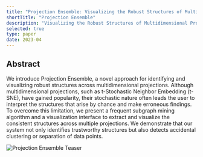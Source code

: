 ```yaml
---
title: "Projection Ensemble: Visualizing the Robust Structures of Multidimensional Projections"
shortTitle: "Projection Ensemble"
description: "Visualizing the Robust Structures of Multidimensional Projections"
selected: true
type: paper
date: 2023-04
---
```


## Abstract

We introduce Projection Ensemble, a novel approach for identifying and visualizing robust structures across multidimensional projections. Although multidimensional projections, such as t-Stochastic Neighbor Embedding (t-SNE), have gained popularity, their stochastic nature often leads the user to interpret the structures that arise by chance and make erroneous findings. To overcome this limitation, we present a frequent subgraph mining algorithm and a visualization interface to extract and visualize the consistent structures across multiple projections. We demonstrate that our system not only identifies trustworthy structures but also detects accidental clustering or separation of data points.

![Projection Ensemble Teaser](/assets/projectionensemble.png)
